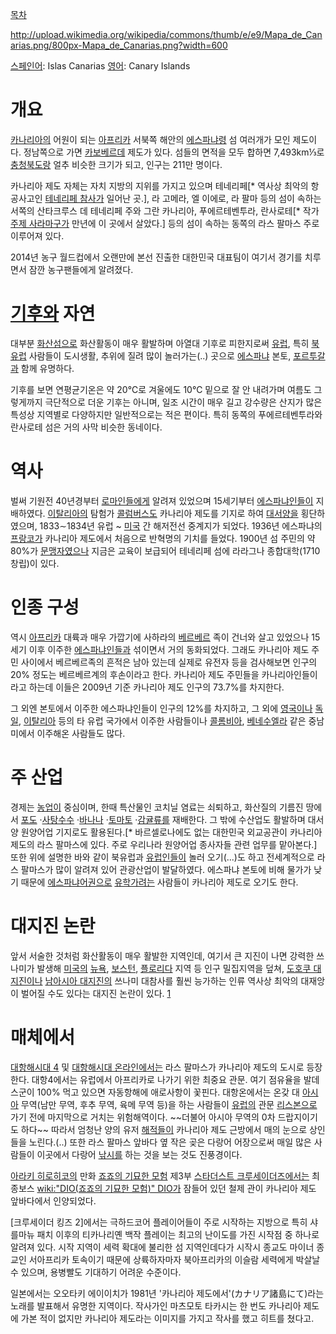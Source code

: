 [[목차]]

http://upload.wikimedia.org/wikipedia/commons/thumb/e/e9/Mapa_de_Canarias.png/800px-Mapa_de_Canarias.png?width=600

[[스페인어]]: Islas Canarias
[[영어]]: Canary Islands

= 개요 =
[[카나리아]]의 어원이 되는 [[아프리카]] 서북쪽 해안의 [[에스파냐]]령 섬 여러개가 모인 제도이다. 정남쪽으로 가면 [[카보베르데]] 제도가 있다. 섬들의 면적을 모두 합하면 7,493km⅓로 [[충청북도]]랑 얼추 비슷한 크기가 되고, 인구는 211만 명이다.

카나리아 제도 자체는 자치 지방의 지위를 가지고 있으며 테네리페[* 역사상 최악의 항공사고인 [[테네리페 참사]]가 일어난 곳.], 라 고메라, 엘 이에로, 라 팔마 등의 섬이 속하는 서쪽의 산타크루스 데 테네리페 주와 그란 카나리아, 푸에르테벤투라, 란사로테[* 작가 [[주제 사라마구]]가 만년에 이 곳에서 살았다.] 등의 섬이 속하는 동쪽의 라스 팔마스 주로 이루어져 있다.

2014년 농구 월드컵에서 오랜만에 본선 진출한 대한민국 대표팀이 여기서 경기를 치루면서 잠깐 농구팬들에게 알려졌다.

= [[기후]]와 자연 =
대부분 [[화산]]섬으로 화산활동이 매우 활발하며 아열대 기후로 피한지로써 [[유럽]], 특히 [[북유럽]] 사람들이 도시생활, 추위에 질려 많이 놀러가는(..) 곳으로 [[에스파냐]] 본토, [[포르투갈]]과 함께 유명하다.

기후를 보면 연평균기온은 약 20℃로 겨울에도 10℃ 밑으로 잘 안 내려가며 여름도 그렇게까지 극단적으로 더운 기후는 아니며, 일조 시간이 매우 길고 강수량은 산지가 많은 특성상 지역별로 다양하지만 일반적으로는 적은 편이다. 특히 동쪽의 푸에르테벤투라와 란사로테 섬은 거의 사막 비슷한 동네이다.

= 역사 =
벌써 기원전 40년경부터 [[로마]]인들에게 알려져 있었으며 15세기부터 [[에스파냐]]인들이 지배하였다. [[이탈리아]]의 탐험가 [[콜럼버스]]도 카나리아 제도를 기지로 하여 [[대서양]]을 횡단하였으며, 1833∼1834년 유럽 ~ [[미국]] 간 해저전선 중계지가 되었다. 1936년 에스파냐의 [[프랑코]]가 카나리아 제도에서 처음으로 반혁명의 기치를 들었다. 1900년 섬 주민의 약 80%가 [[문맹]]자였으나 지금은 교육이 보급되어 테네리페 섬에 라라그나 종합대학(1710 창립)이 있다.

= 인종 구성 =
역시 [[아프리카]] 대륙과 매우 가깝기에 사하라의 [[베르베르]] 족이 건너와 살고 있었으나 15세기 이후 이주한 [[에스파냐]]인들과 섞이면서 거의 동화되었다. 그래도 카나리아 제도 주민 사이에서 베르베르족의 흔적은 남아 있는데 실제로 유전자 등을 검사해보면 인구의 20% 정도는 베르베르계의 후손이라고 한다. 카나리아 제도 주민들을 카나리아인들이라고 하는데 이들은 2009년 기준 카나리아 제도 인구의 73.7%를 차지한다.

그 외엔 본토에서 이주한 에스파냐인들이 인구의 12%를 차지하고, 그 외에 [[영국]]이나 [[독일]], [[이탈리아]] 등의 타 유럽 국가에서 이주한 사람들이나 [[콜롬비아]], [[베네수엘라]] 같은 중남미에서 이주해온 사람들도 많다.

= 주 산업 =
경제는 [[농업]]이 중심이며, 한때 특산물인 코치닐 염료는 쇠퇴하고, 화산질의 기름진 땅에서 [[포도]] ·[[사탕수수]] ·[[바나나]] ·[[토마토]] ·[[감귤]]류를 재배한다. 그 밖에 수산업도 활발하며 대서양 원양어업 기지로도 활용된다.[* 바르셀로나에도 없는 대한민국 외교공관이 카나리아 제도의 라스 팔마스에 있다. 주로 우리나라 원양어업 종사자들 관련 업무를 맡아본다.] 또한 위에 설명한 바와 같이 북유럽과 [[유럽]]인들이 놀러 오기(...)도 하고 전세계적으로 라스 팔마스가 많이 알려져 있어 관광산업이 발달하였다. 에스파냐 본토에 비해 물가가 낮기 때문에 [[에스파냐어]]권으로 [[유학]]가려는 사람들이 카나리아 제도로 오기도 한다.

= 대지진 논란 =
앞서 서술한 것처럼 화산활동이 매우 활발한 지역인데, 여기서 큰 지진이 나면 강력한 쓰나미가 발생해 [[미국]]의 [[뉴욕]], [[보스턴]], [[플로리다]] 지역 등 인구 밀집지역을 덮쳐, [[도호쿠 대지진]]이나 [[남아시아 대지진]]의 쓰나미 대참사를 훨씬 능가하는 인류 역사상 최악의 대재앙이 벌어질 수도 있다는 대지진 논란이 있다. [http://rense.com/general56/tsu.htm]

= 매체에서 =
[[대항해시대 4]] 및 [[대항해시대 온라인]]에서는 라스 팔마스가 카나리아 제도의 도시로 등장한다. 대항4에서는 유럽에서 아프리카로 나가기 위한 최중요 관문. 여기 점유율을 발데스군이 100% 먹고 있으면 자동항해에 애로사항이 꽃핀다. 대항온에서는 온갖 대 [[아시아]] 무역(남만 무역, 후추 무역, 육메 무역 등)을 하는 사람들이 [[유럽]]의 관문 [[리스본]]으로 가기 전에 마지막으로 거치는 위험해역이다. ~~더불어 아시아 무역의 0차 드랍지이기도 하다~~ 따라서 엄청난 양의 유저 [[해적]]들이 카나리아 제도 근방에서 매의 눈으로 상인들을 노린다.(..) 또한 라스 팔마스 앞바다 옆 작은 곶은 다랑어 어장으로써 매일 많은 사람들이 이곳에서 다랑어 [[낚시]]를 하는 것을 보는 것도 진풍경이다.

[[아라키 히로히코]]의 만화 [[죠죠의 기묘한 모험]] 제3부 [[스타더스트 크루세이더즈]]에서는 최종보스 [[wiki:"DIO(죠죠의 기묘한 모험)" DIO]]가 잠들어 있던 철제 관이 카나리아 제도 앞바다에서 인양되었다. 

[크루세이더 킹즈 2]에서는 극하드코어 플레이어들이 주로 시작하는 지방으로 특히 샤를마뉴 패치 이후의 티카나리옌 백작 플레이는 최고의 난이도를 가진 시작점 중 하나로 알려져 있다. 시작 지역이 세력 확대에 불리한 섬 지역인데다가 시작시 종교도 마이너 종교인 서아프리카 토속이기 때문에 상륙하자마자 북아프리카의 이슬람 세력에게 박살날 수 있으며, 용병빨도 기대하기 어려운 수준이다.

일본에서는 오오타키 에이이치가 1981년 '카나리아 제도에서'(カナリア諸島にて)라는 노래를 발표해서 유명한 지역이다. 작사가인 마츠모토 타카시는 한 번도 카나리아 제도에 가본 적이 없지만 카나리아 제도라는 이미지를 가지고 작사를 했고 히트를 쳤다고.
